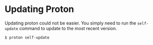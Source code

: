 # Updating Proton

Updating proton could not be easier. You simply need to run the `self-update` command to update to the most recent version.

```sh
$ proton self-update
```
